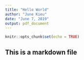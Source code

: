 ```yaml
---
title: "Hello World"
author: "June Kieu"
date: "June 7, 2019"
output: pdf_document
---
```


```r
knitr::opts_chunk$set(echo = TRUE)
```

## This is a markdown file